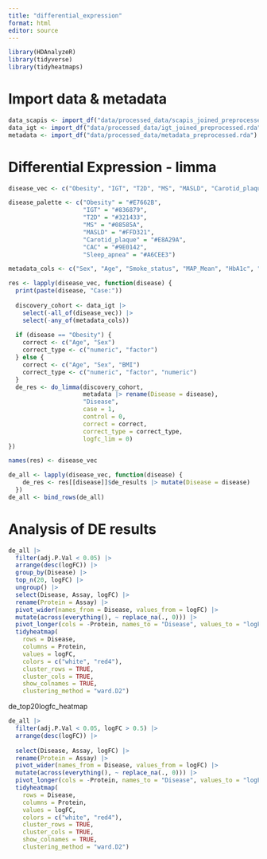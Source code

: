 ```yaml
---
title: "differential_expression"
format: html
editor: source
---
```


```r
library(HDAnalyzeR)
library(tidyverse)
library(tidyheatmaps)
```

# Import data & metadata

```r
data_scapis <- import_df("data/processed_data/scapis_joined_preprocessed.rda")
data_igt <- import_df("data/processed_data/igt_joined_preprocessed.rda")
metadata <- import_df("data/processed_data/metadata_preprocessed.rda")
```

# Differential Expression - limma

```r
disease_vec <- c("Obesity", "IGT", "T2D", "MS", "MASLD", "Carotid_plaque", "CAC", "Sleep_apnea")
```

```r
disease_palette <- c("Obesity" = "#E7662B", 
                     "IGT" = "#836879", 
                     "T2D" = "#321433",
                     "MS" = "#08585A", 
                     "MASLD" = "#FFD321", 
                     "Carotid_plaque" = "#E8A29A", 
                     "CAC" = "#9E0142", 
                     "Sleep_apnea" = "#A6CEE3")
```

```r
metadata_cols <- c("Sex", "Age", "Smoke_status", "MAP_Mean", "HbA1c", "Chol", "LDL", "HDL", "TG", "ALT", "GGT", "Urate", "Crea", "eGFR", "CRP", "Hb", "WBC", "PLT")
```

```r
res <- lapply(disease_vec, function(disease) {
  print(paste(disease, "Case:"))
  
  discovery_cohort <- data_igt |>
    select(-all_of(disease_vec)) |> 
    select(-any_of(metadata_cols))
  
  if (disease == "Obesity") {
    correct <- c("Age", "Sex")
    correct_type <- c("numeric", "factor")
  } else {
    correct <- c("Age", "Sex", "BMI")
    correct_type <- c("numeric", "factor", "numeric")
  }
  de_res <- do_limma(discovery_cohort, 
                     metadata |> rename(Disease = disease), 
                     "Disease", 
                     case = 1, 
                     control = 0,
                     correct = correct,
                     correct_type = correct_type,
                     logfc_lim = 0)
})

names(res) <- disease_vec
```

```r
de_all <- lapply(disease_vec, function(disease) {
    de_res <- res[[disease]]$de_results |> mutate(Disease = disease)
  })
de_all <- bind_rows(de_all)
```

# Analysis of DE results

```r
de_all |> 
  filter(adj.P.Val < 0.05) |> 
  arrange(desc(logFC)) |> 
  group_by(Disease) |>
  top_n(20, logFC) |> 
  ungroup() |>
  select(Disease, Assay, logFC) |> 
  rename(Protein = Assay) |> 
  pivot_wider(names_from = Disease, values_from = logFC) |>
  mutate(across(everything(), ~ replace_na(., 0))) |> 
  pivot_longer(cols = -Protein, names_to = "Disease", values_to = "logFC") |> 
  tidyheatmap(
    rows = Disease,
    columns = Protein,
    values = logFC,
    colors = c("white", "red4"),
    cluster_rows = TRUE,
    cluster_cols = TRUE,
    show_colnames = TRUE,
    clustering_method = "ward.D2")
```
de_top20logfc_heatmap
```r
de_all |> 
  filter(adj.P.Val < 0.05, logFC > 0.5) |> 
  arrange(desc(logFC)) |> 
  
  select(Disease, Assay, logFC) |> 
  rename(Protein = Assay) |> 
  pivot_wider(names_from = Disease, values_from = logFC) |>
  mutate(across(everything(), ~ replace_na(., 0))) |> 
  pivot_longer(cols = -Protein, names_to = "Disease", values_to = "logFC") |> 
  tidyheatmap(
    rows = Disease,
    columns = Protein,
    values = logFC,
    colors = c("white", "red4"),
    cluster_rows = TRUE,
    cluster_cols = TRUE,
    show_colnames = TRUE,
    clustering_method = "ward.D2")
```
